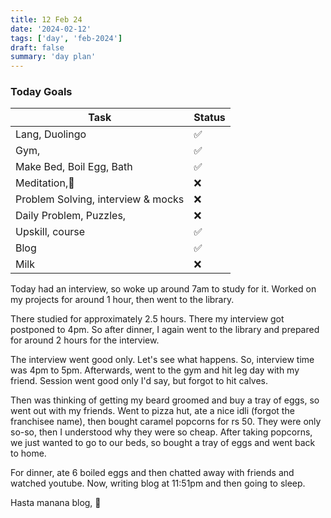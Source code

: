 ```yaml
---
title: 12 Feb 24
date: '2024-02-12'
tags: ['day', 'feb-2024']
draft: false
summary: 'day plan'
---
```


### Today Goals

| Task                               | Status |
| ---------------------------------- | ------ |
| Lang, Duolingo                     | ✅     |
| Gym,                               | ✅     |
| Make Bed, Boil Egg, Bath           | ✅     |
| Meditation,🙏                      | ❌     |
| Problem Solving, interview & mocks | ❌     |
| Daily Problem, Puzzles,            | ❌     |
| Upskill, course                    | ✅     |
| Blog                               | ✅     |
| Milk                               | ❌     |

Today had an interview, so woke up around 7am to study for it.
Worked on my projects for around 1 hour, then went to the library.

There studied for approximately 2.5 hours. There my interview got postponed to 4pm.
So after dinner, I again went to the library and prepared for around 2 hours for the interview.

The interview went good only. Let's see what happens. So, interview time was 4pm to 5pm.
Afterwards, went to the gym and hit leg day with my friend. Session went good only I'd say, but forgot to hit
calves.

Then was thinking of getting my beard groomed and buy a tray of eggs, so went out with my friends.
Went to pizza hut, ate a nice idli (forgot the franchisee name), then bought caramel popcorns for rs 50.
They were only so-so, then I understood why they were so cheap. After taking popcorns, we just wanted
to go to our beds, so bought a tray of eggs and went back to home.

For dinner, ate 6 boiled eggs and then chatted away with friends and watched youtube.
Now, writing blog at 11:51pm and then going to sleep.

Hasta manana blog, 👋
